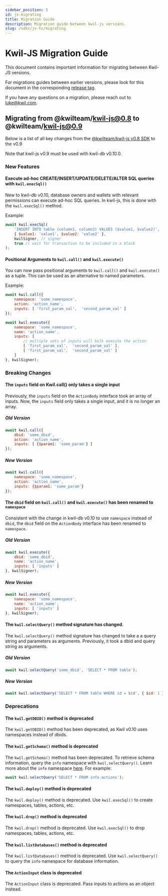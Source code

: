```yaml
---
sidebar_position: 3
id: js-migrating
title: Migration Guide
description: Migration guide between kwil-js versions.
slug: /sdks/js-ts/migrating
---
```


# Kwil-JS Migration Guide

This document contains important information for migrating between Kwil-JS versions.

For migrations guides between earlier versions, please look for this document in the corresponding [release tag](https://github.com/kwilteam/kwil-js/tags).

If you have any questions on a migration, please reach out to luke@kwil.com.

## Migrating from @kwilteam/kwil-js@0.8 to @kwilteam/kwil-js@0.9

Below is a list of all key changes from the [@kwilteam/kwil-js v0.8 SDK](https://github.com/kwilteam/kwil-js/releases/tag/v0.8.6) to the v0.9

Note that kwil-js v0.9 must be used with kwil-db v0.10.0.

### New Features

#### Execute ad-hoc CREATE/INSERT/UPDATE/DELETE/ALTER SQL queries with `kwil.execSql()`

New to kwil-db v0.10, database owners and wallets with relevant permissions can execute ad-hoc SQL queries. In kwil-js, this is done with the `kwil.execSql()` method.

Example:

```javascript
await kwil.execSql(
    'INSERT INTO table (column1, column2) VALUES ($value1, $value2)', 
    { $value1: 'value1', $value2: 'value2' },
    kwilSigner, // signer 
    true // wait for transaction to be included in a block
);
```

#### Positional Arguments to `kwil.call()` and `kwil.execute()`

You can now pass positional arguments to `kwil.call()` and `kwil.execute()` as a tuple. This can be used as an alternative to named parameters.

Example:

```javascript
await kwil.call({
    namespace: 'some_namespace',
    action: 'action_name',
    inputs: [ 'first_param_val',  'second_param_val' ]
});

await kwil.execute({
    namespace: 'some_namespace',
    name: 'action_name',
    inputs: [
        // multiple sets of inputs will bulk execute the action
        [ 'first_param_val',  'second_param_val' ],
        [ 'first_param_val',  'second_param_val' ]
    ]
}, kwilSigner);
```

### Breaking Changes

#### The `inputs` field on Kwil.call() only takes a single input

Previously, the `inputs` field on the `ActionBody` interface took an array of inputs. Now, the `inputs` field only takes a single input, and it is no longer an array.

##### Old Version

```javascript
await kwil.call({
    dbid: 'some_dbid',
    action: 'action_name',
    inputs: [ {$param1: 'some_param'} ]
});
```

##### New Version

```javascript
await kwil.call({
    namespace: 'some_namespace',
    action: 'action_name',
    inputs: {$param1: 'some_param'}
});
```

#### The `dbid` field on `kwil.call()` and `kwil.execute()` has been renamed to `namespace`

Consistent with the change in kwil-db v0.10 to use `namespace` instead of `dbid`, the `dbid` field on the `ActionBody` interface has been renamed to `namespace`.

##### Old Version

```javascript
await kwil.execute({
    dbid: 'some_dbid',
    name: 'action_name',
    inputs: [ 'inputs' ]
}, kwilSigner);
```

##### New Version

```javascript
await kwil.execute({
    namespace: 'some_namespace',
    name: 'action_name',
    inputs: [ 'inputs' ]
}, kwilSigner);
```

#### The `kwil.selectQuery()` method signature has changed.

The `kwil.selectQuery()` method signature has changed to take a a query string and parameters as arguments. Previously, it took a dbid and query string as arguments.

##### Old Version

```javascript
await kwil.selectQuery('some_dbid', 'SELECT * FROM table');
```

##### New Version

```javascript
await kwil.selectQuery('SELECT * FROM table WHERE id = $id', { $id: 1 });
```

### Deprecations

#### The `kwil.getDBID()` method is deprecated

The `kwil.getDBID()` method has been deprecated, as Kwil v0.10 uses namespaces instead of dbids.

#### The `kwil.getSchema()` method is deprecated

The `kwil.getSchema()` method has been deprecated. To retrieve schema information, query the `info` namespace with `kwil.selectQuery()`. Learn more about the `info` namespace [here](https://prerelease.kwil.com/docs/language/info-namespace/). For example:

```javascript
await kwil.selectQuery('SELECT * FROM info.actions');
```

#### The `kwil.deploy()` method is deprecated

The `kwil.deploy()` method is deprecated. Use `kwil.execSql()` to create namespaces, tables, actions, etc.

#### The `kwil.drop()` method is deprecated

The `kwil.drop()` method is deprecated. Use `kwil.execSql()` to drop namespaces, tables, actions, etc.

#### The `kwil.listDatabases()` method is deprecated

The `kwil.listDatabases()` method is deprecated. Use `kwil.selectQuery()` to query the `info` namespace for database information.

#### The `ActionInput` class is deprecated

The `ActionInput` class is deprecated. Pass inputs to actions as an object instead.
